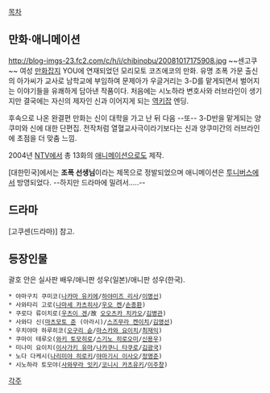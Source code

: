 [[목차]]

== 만화·애니메이션 ==
http://blog-imgs-23.fc2.com/c/h/i/chibinobu/20081017175908.jpg
~~센고쿠~~
여성 [[만화]][[잡지]] YOU에 연재되었던 모리모토 코즈에코의 만화. 유명 조폭 가문 출신의 아가씨가 교사로 남학교에 부임하여 문제아가 우글거리는 3-D를 맡게되면서 벌어지는 이야기들을 유쾌하게 담아낸 작품이다. 처음에는 시노하라 변호사와 러브라인이 생기지만 결국에는 자신의 제자인 신과 이어지게 되는 [[역키잡]] 엔딩.

후속으로 나온 완결편 만화는 신이 대학을 가고 난 뒤 다음 --또-- 3-D반을 맡게되는 양쿠미와 신에 대한 단편집. 전작처럼 열혈교사극이라기보다는 신과 양쿠미간의 러브라인에 초점을 더 맞춤 느낌. 

2004년 [[NTV]]에서 총 13화의 [[애니메이션]]으로도 제작.

[대한민국]에서는 '''조폭 선생님'''이라는 제목으로 정발되었으며 애니메이션은 [[투니버스]]에서 방영되었다. --하지만 드라마에 밀려서.....--

== 드라마 ==
[고쿠센(드라마)] 참고.

== 등장인물 ==
괄호 안은 실사판 배우/애니판 성우(일본)/애니판 성우(한국).

 * 야마구치 쿠미코([[나카마 유키에]]/[[하야미즈 리사]]/[[이계윤|이명선]])
 * 사와타리 고로([[나마세 카츠히사]]/[[우오 켄]]/[[손종환]])
 * 쿠로다 류이치로([[우츠이 겐]]/故 [[오오츠카 치카오]]/[[김병관]])
 * 사와다 신([[마츠모토 준]] (아라시)/[[스즈무라 켄이치]]/[[김영선(성우)|김영선]])
 * 우치야마 하루히코([[오구리 슌]]/[[마스카와 요이치]]/[[최재익]])
 * 쿠마이 테루오([[와키 토모히로]]/[[스기노 히로오미]]/[[신용우]])
 * 미나미 요이치([[이사가키 유마]]/[[나카쿠니 타쿠로]]/[[김광국(성우)|김광국]])
 * 노다 다케시([[나리미야 히로키]]/[[야마기시 이사오]]/[[정명준]])
 * 시노하라 토모야([[사와무라 잇키]]/[[코니시 카츠유키]]/[[이주창]])

[[각주]]

